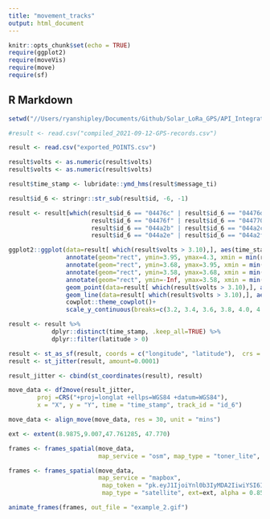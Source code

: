 ```yaml
---
title: "movement_tracks"
output: html_document
---
```


```r
knitr::opts_chunk$set(echo = TRUE)
require(ggplot2)
require(moveVis)
require(move)
require(sf)
```

## R Markdown
```r
setwd("//Users/ryanshipley/Documents/Github/Solar_LoRa_GPS/API_Integration/Stored_Data/compiled_records")

#result <- read.csv("compiled_2021-09-12-GPS-records.csv")

result <- read.csv("exported_POINTS.csv")

result$volts <- as.numeric(result$volts)
result$volts <- as.numeric(result$volts)

result$time_stamp <- lubridate::ymd_hms(result$message_ti)

result$id_6 <- stringr::str_sub(result$id, -6, -1)

result <- result[which(result$id_6 == "04476c" | result$id_6 == "04476d" | result$id_6 == "04476e" |
                       result$id_6 == "04476f" | result$id_6 == "044770" | result$id_6 == "044a2a" |
                       result$id_6 == "044a2b" | result$id_6 == "044a2c" | result$id_6 == "044a2d" |
                       result$id_6 == "044a2e" | result$id_6 == "044a2f"),]

ggplot2::ggplot(data=result[ which(result$volts > 3.10),], aes(time_stamp, volts))+
                annotate(geom="rect", ymin=3.95, ymax=4.3, xmin = min(result$time_stamp), xmax = max(result$time_stamp), fill="#CAFFBF", alpha=0.8)+
                annotate(geom="rect", ymin=3.68, ymax=3.95, xmin = min(result$time_stamp), xmax = max(result$time_stamp), fill="#FDFFB6", alpha=0.8)+
                annotate(geom="rect", ymin=3.58, ymax=3.68, xmin = min(result$time_stamp), xmax = max(result$time_stamp), fill="#FFD6A5", alpha=0.8)+
                annotate(geom="rect", ymin=-Inf, ymax=3.58, xmin = min(result$time_stamp), xmax = max(result$time_stamp), fill="#FFADAD", alpha=0.8)+
                geom_point(data=result[ which(result$volts > 3.10),], aes(time_stamp, volts, color=id))+
                geom_line(data=result[ which(result$volts > 3.10),], aes(time_stamp, volts, color=id))+
                cowplot::theme_cowplot()+
                scale_y_continuous(breaks=c(3.2, 3.4, 3.6, 3.8, 4.0, 4.2), limits=c(3.2,4.4))

result <- result %>%
            dplyr::distinct(time_stamp, .keep_all=TRUE) %>%
            dplyr::filter(latitude > 0)

result <- st_as_sf(result, coords = c("longitude", "latitude"),  crs = 4326)
result <- st_jitter(result, amount=0.0001)

result_jitter <- cbind(st_coordinates(result), result)

move_data <- df2move(result_jitter,
        proj =CRS("+proj=longlat +ellps=WGS84 +datum=WGS84"),
        x = "X", y = "Y", time = "time_stamp", track_id = "id_6")

move_data <- align_move(move_data, res = 30, unit = "mins")

ext <- extent(8.9875,9.007,47.761285, 47.770)

frames <- frames_spatial(move_data,
                         map_service = "osm", map_type = "toner_lite", ext=ext, alpha = 0.5, map_res = 1, path_size=0.5)

frames <- frames_spatial(move_data,
                         map_service = "mapbox",
                          map_token = "pk.eyJ1IjoiYnl0b3IyMDA2IiwiYSI6ImNrdHc0YWdzZzJnOWgzMW8zYmR1enk3M2oifQ.XNKB45FGsPSTrBILzjnoyQ",
                          map_type = "satellite", ext=ext, alpha = 0.85, map_res = 1, path_size=0.75)

animate_frames(frames, out_file = "example_2.gif")
```

